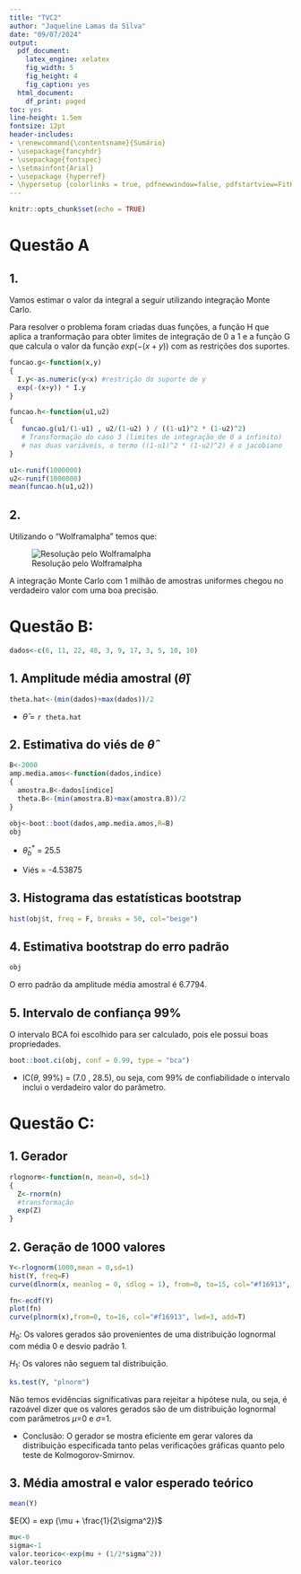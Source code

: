 ```yaml
---
title: "TVC2"
author: "Jaqueline Lamas da Silva"
date: "09/07/2024"
output:
  pdf_document:
    latex_engine: xelatex
    fig_width: 5
    fig_height: 4
    fig_caption: yes
  html_document:
    df_print: paged
toc: yes
line-height: 1.5em
fontsize: 12pt
header-includes:
- \renewcommand{\contentsname}{Sumário}
- \usepackage{fancyhdr}
- \usepackage{fontspec}
- \setmainfont{Arial}
- \usepackage {hyperref}
- \hypersetup {colorlinks = true, pdfnewwindow=false, pdfstartview=FitH}
---
```

\addtolength{\headheight}{2cm}
\lhead{\includegraphics[height=1.5cm]{../../template_pdf_rmd/logo.png}}
\renewcommand{\headrulewidth}{1pt}


\pagestyle{fancyplain}
\renewcommand{\footrulewidth}{0pt}

```r
knitr::opts_chunk$set(echo = TRUE)
```
\newpage


# Questão A

## 1.

Vamos estimar o valor da integral a seguir utilizando integração Monte Carlo. 

\begin{center}
$\int_{0}^{\infty} \int_{0}^x e^{-(x+y)}dydx$
\end{center}

Para resolver o problema foram criadas duas funções, a função H que aplica a tranformação para obter limites de integração de 0 a 1 e a função G que calcula o valor da função $exp(-(x+y))$ com as restrições dos suportes.
```r
funcao.g<-function(x,y)
{
  I.y<-as.numeric(y<x) #restrição do suporte de y
  exp(-(x+y)) * I.y
}

funcao.h<-function(u1,u2)
{
   funcao.g(u1/(1-u1) , u2/(1-u2) ) / ((1-u1)^2 * (1-u2)^2) 
   # Transformação do caso 3 (limites de integração de 0 a infinito) 
   # nas duas variáveis, o termo ((1-u1)^2 * (1-u2)^2) é o jacobiano
}

u1<-runif(1000000)
u2<-runif(1000000)
mean(funcao.h(u1,u2))
```

## 2.
Utilizando o "Wolframalpha" temos que:


![Resolução pelo Wolframalpha](C:/ufjf/EstatisticaComputacional2/TVC1/i7.png)

A integração Monte Carlo com 1 milhão de amostras uniformes chegou no verdadeiro valor com uma boa precisão.



\newpage

# Questão B:
```r
dados<-c(6, 11, 22, 48, 3, 9, 17, 3, 5, 10, 10)
```
## 1. Amplitude média amostral ($\hat\theta$)

```r
theta.hat<-(min(dados)+max(dados))/2
```
* $\hat\theta$ = `r theta.hat`

## 2. Estimativa do viés de $\hat\theta$
```r
B<-2000
amp.media.amos<-function(dados,indice) 
{
  amostra.B<-dados[indice]
  theta.B<-(min(amostra.B)+max(amostra.B))/2
}

obj<-boot::boot(dados,amp.media.amos,R=B)
obj
```
* $\hat\theta_b^*$ = 25.5

* Viés = -4.53875

## 3. Histograma das estatísticas bootstrap

```r
hist(obj$t, freq = F, breaks = 50, col="beige")
```

## 4. Estimativa bootstrap do erro padrão
```r
obj
```
O erro padrão da amplitude média amostral é 6.7794.

## 5. Intervalo de confiança 99%

O intervalo BCA foi escolhido para ser calculado, pois ele possui boas propriedades.
```r
boot::boot.ci(obj, conf = 0.99, type = "bca")
```
* IC($\theta$, 99%) = (7.0 , 28.5), ou seja, com 99% de confiabilidade o intervalo inclui o verdadeiro valor do parâmetro.

\newpage

# Questão C:

## 1. Gerador
```r
rlognorm<-function(n, mean=0, sd=1)
{
  Z<-rnorm(n)
  #transformação
  exp(Z)
}
```

## 2. Geração de 1000 valores
```r
Y<-rlognorm(1000,mean = 0,sd=1)
hist(Y, freq=F)
curve(dlnorm(x, meanlog = 0, sdlog = 1), from=0, to=15, col="#f16913", lwd=3, add=T)

fn<-ecdf(Y)
plot(fn)
curve(plnorm(x),from=0, to=16, col="#f16913", lwd=3, add=T)
```

$H_0$: Os valores gerados são provenientes de uma distribuição lognormal com média 0 e desvio padrão 1.

$H_1$: Os valores não seguem tal distribuição.

```r
ks.test(Y, "plnorm")
```
Não temos evidências significativas para rejeitar a hipótese nula, ou seja, é razoável dizer que os valores gerados são de um distribuição lognormal com parâmetros $\mu$=0 e $\sigma$=1.


* Conclusão: O gerador se mostra eficiente em gerar valores da distribuição especificada tanto pelas verificações gráficas quanto pelo teste de Kolmogorov-Smirnov.


## 3. Média amostral e valor esperado teórico

```r
mean(Y)
```
$E(X) = exp (\mu + \frac{1}{2\sigma^2})$

```r
mu<-0
sigma<-1
valor.teorico<-exp(mu + (1/2*sigma^2))
valor.teorico
```


